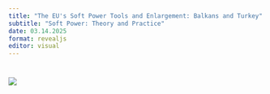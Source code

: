 ```yaml
---
title: "The EU's Soft Power Tools and Enlargement: Balkans and Turkey"
subtitle: "Soft Power: Theory and Practice"
date: 03.14.2025
format: revealjs
editor: visual
---
```


# ![](images/week 2-02.png)
